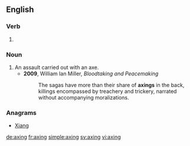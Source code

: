 
==English==

===Verb===
{{head|en}}

# {{present participle of|axe}}

===Noun===
{{en-noun}}

# An assault carried out with an axe.
#* '''2009''', William Ian Miller, ''Bloodtaking and Peacemaking''
#*: The sagas have more than their share of '''axings''' in the back, killings encompassed by treachery and trickery, narrated without accompanying moralizations.

===Anagrams===
* [[Xiang#English|Xiang]]

[[de:axing]]
[[fr:axing]]
[[simple:axing]]
[[sv:axing]]
[[vi:axing]]